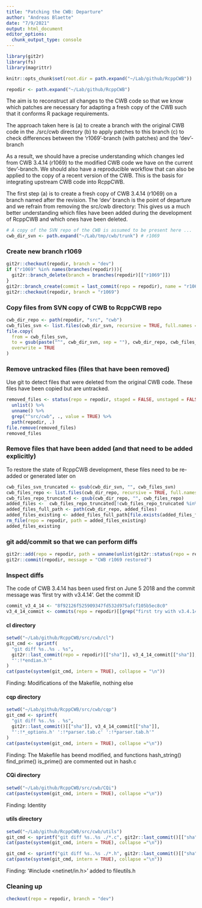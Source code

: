 ```yaml
---
title: "Patching the CWB: Departure"
author: "Andreas Blaette"
date: "7/9/2021"
output: html_document
editor_options: 
  chunk_output_type: console
---
```


```r
library(git2r)
library(fs)
library(magrittr)
```

```r
knitr::opts_chunk$set(root.dir = path.expand("~/Lab/github/RcppCWB"))
```


```r
repodir <- path.expand("~/Lab/github/RcppCWB")
```

The aim is to reconstruct all changes to the CWB code so that we know which patches are
necessary for adapting a fresh copy of the CWB such that it conforms R package requirements.

The approach taken here is
  (a) to create a branch with the original CWB code in the ./src/cwb directory
  (b) to apply patches to this branch
  (c) to check differences between the 'r1069'-branch (with patches) and the 'dev'-branch

As a result, we should have a precise understanding which changes led from CWB 3.4.14 (r1069) 
to the modified CWB code we have on the current 'dev'-branch. We should also have a reproducible 
workflow that can also be applied to the copy of a recent version of the CWB. This is the
basis for integrating upstream CWB code into RcppCWB.

The first step (a) is to create a fresh copy of CWB 3.4.14 (r1069) on a branch
named after the revision. The 'dev' branch is the point of departure and we refrain from 
removing the src/cwb directory: This gives us a much better understanding which files 
have been added during the development of RcppCWB and which ones have been deleted.


```r
# A copy of the SVN repo of the CWB is assumed to be present here ...
cwb_dir_svn <- path.expand("~/Lab/tmp/cwb/trunk") # r1069
```
  

### Create new branch r1069


```r
git2r::checkout(repodir, branch = "dev")
if ("r1069" %in% names(branches(repodir))){
  git2r::branch_delete(branch = branches(repodir)[["r1069"]])
}
git2r::branch_create(commit = last_commit(repo = repodir), name = "r1069")
git2r::checkout(repodir, branch = "r1069")
```


### Copy files from SVN copy of CWB to RcppCWB repo

```r
cwb_dir_repo <- path(repodir, "src", "cwb")
cwb_files_svn <- list.files(cwb_dir_svn, recursive = TRUE, full.names = TRUE)
file.copy(
  from = cwb_files_svn,
  to = gsub(paste("^", cwb_dir_svn, sep = ""), cwb_dir_repo, cwb_files_svn),
  overwrite = TRUE
)
```  


### Remove untracked files (files that have been removed)

Use git to detect files that were deleted from the original CWB code. These files have been copied but 
are untracked.

```r
removed_files <- status(repo = repodir, staged = FALSE, unstaged = FALSE, untracked = TRUE) %>%
  unlist() %>%
  unname() %>%
  grep("^src/cwb", ., value = TRUE) %>%
  path(repodir, .)
file.remove(removed_files)
removed_files
```

### Remove files that have been added (and that need to be added explicitly)

To restore the state of RcppCWB development, these files need to be re-added
or generated later on

```r
cwb_files_svn_truncated <- gsub(cwb_dir_svn, "", cwb_files_svn)
cwb_files_repo <- list.files(cwb_dir_repo, recursive = TRUE, full.names = TRUE)
cwb_files_repo_truncated <- gsub(cwb_dir_repo, "", cwb_files_repo)
added_files <-  cwb_files_repo_truncated[!cwb_files_repo_truncated %in% cwb_files_svn_truncated]
added_files_full_path <- path(cwb_dir_repo, added_files)
added_files_existing <- added_files_full_path[file.exists(added_files_full_path)]
rm_file(repo = repodir, path = added_files_existing)
added_files_existing
```
  
  
### git add/commit so that we can perform diffs

```r
git2r::add(repo = repodir, path = unname(unlist(git2r::status(repo = repodir))))
git2r::commit(repodir, message = "CWB r1069 restored")
```


### Inspect diffs
  
The code of CWB 3.4.14 has been used first on June 5 2018 and the commit message 
was 'first try with v3.4.14'. Get the commit  ID

```r
commit_v3_4_14 <- "8f92126f525909347fd532d975afcf105b5ec8c0"
v3_4_14_commit <- commits(repo = repodir)[[grep("first try with v3.4.14", sapply(commits(repo = repodir), `[[`, "message"))]]
```


#### cl directory
  
```r
setwd("~/Lab/github/RcppCWB/src/cwb/cl")
git_cmd <- sprintf(
  "git diff %s..%s . %s",
  git2r::last_commit(repo = repodir)[["sha"]], v3_4_14_commit[["sha"]],
  "':!*endian.h'"
)
cat(paste(system(git_cmd, intern = TRUE), collapse = "\n"))
```
  Finding: Modifications of the Makefile, nothing else

#### cqp directory

```r
setwd("~/Lab/github/RcppCWB/src/cwb/cqp")
git_cmd <- sprintf(
  "git diff %s..%s . %s",
  git2r::last_commit()[["sha"]], v3_4_14_commit[["sha"]],
  "':!*_options.h' ':!*parser.tab.c' ':!*parser.tab.h'"
)
cat(paste(system(git_cmd, intern = TRUE), collapse ="\n"))
```
  
Finding: The Makefile has beend modified, and functions hash_string() find_prime() is_prime() are commented out in hash.c


#### CQi directory

```r
setwd("~/Lab/github/RcppCWB/src/cwb/CQi")
cat(paste(system(git_cmd, intern = TRUE), collapse ="\n"))
```

Finding: Identity


#### utils directory
  
```r
setwd("~/Lab/github/RcppCWB/src/cwb/utils")
git_cmd <- sprintf("git diff %s..%s ./*.c", git2r::last_commit()[["sha"]], v3_4_14_commit[["sha"]])
cat(paste(system(git_cmd, intern = TRUE), collapse ="\n"))

git_cmd <- sprintf("git diff %s..%s ./*.h", git2r::last_commit()[["sha"]], v3_4_14_commit[["sha"]])
cat(paste(system(git_cmd, intern = TRUE), collapse ="\n"))

```

Finding: '#include <netinet/in.h>' added to fileutils.h

### Cleaning up

```r
checkout(repo = repodir, branch = "dev")
```

